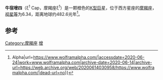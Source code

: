 {{Starbox short
| name= 牛宿增四
| epoch=[[J2000.0|J2000.0]]
| constell=[[摩羯座|摩羯座]]
| 星官 = [[牛宿|牛宿]]
| ra=20<sup>h</sup>11<sup>m</sup>57.9<sup>s</sup>
| dec=−12°23′33″
| spectral=K0III
| appmag_v=+6.34
| dist_ly=483 ± 77
| dist_pc=148 ± 23
| names=1 Capricorni, [[亮星星表|HR]] 7712, [[HD星表|HD]] 191753, [[波恩星表|BD]]−12°5664, [[依巴谷星表|HIP]] 99529, [[SAO星表|SAO]] 163328, GC 28026
}}
'''牛宿增四'''（ξ<sup>1</sup> Cap，摩羯座ξ<sup>1</sup>）是一颗橙色的[[恒星光谱|K型]][[巨星|巨星]]，位于西方星座的[[摩羯座|摩羯座]]，[[视星等|视星等]]为6.34，距离地球约482.6光年<ref>{{Cite web|title=HIP 99529 - Wolfram{{!}}Alpha|url=https://www.wolframalpha.com/|accessdate=2020-06-24|work=www.wolframalpha.com|archive-date=2020-06-14|archive-url=https://web.archive.org/web/20200614030958/https://www.wolframalpha.com/|dead-url=no}}</ref>。

== 参考 ==
{{reflist}}

{{摩羯座恒星}}
{{星官|牛宿|6|14}}

[[Category:摩羯座|Category:摩羯座]]
[[Category:牛_(星官)|增]]